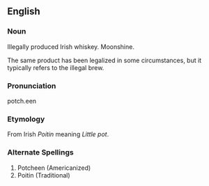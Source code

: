 ==English==
===Noun===
Illegally produced Irish whiskey.  Moonshine.
<P>
The same product has been legalized in some circumstances, but it typically refers to the illegal brew.
===Pronunciation===
potch.een

===Etymology===
From Irish ''Poitin'' meaning ''Little pot''.

===Alternate Spellings===
#Potcheen (Americanized)
#Poitin  (Traditional)